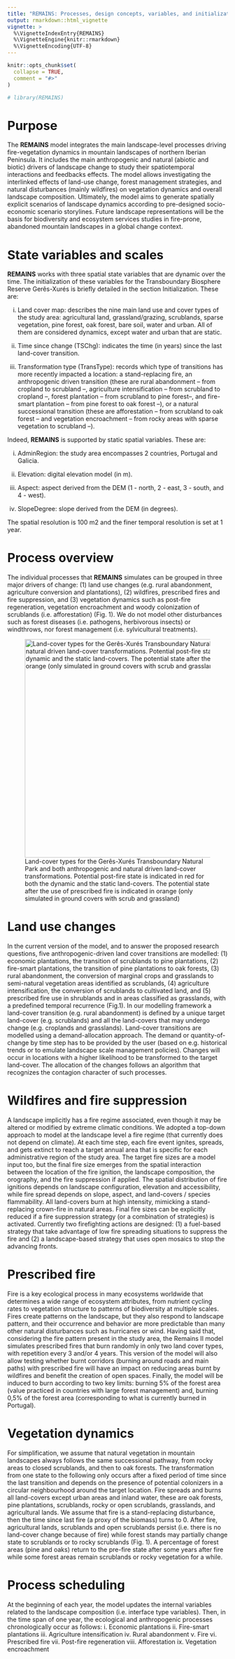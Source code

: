 ```yaml
---
title: "REMAINS: Processes, design concepts, variables, and initialization"
output: rmarkdown::html_vignette
vignette: >
  %\VignetteIndexEntry{REMAINS}
  %\VignetteEngine{knitr::rmarkdown}
  %\VignetteEncoding{UTF-8}
---
```


```r
knitr::opts_chunk$set(
  collapse = TRUE,
  comment = "#>"
)
```

```r
# library(REMAINS)
```

# Purpose  

The **REMAINS** model integrates the main landscape-level processes driving fire-vegetation dynamics in mountain landscapes of northern Iberian Peninsula. It includes the main anthropogenic and natural (abiotic and biotic) drivers of landscape change to study their spatiotemporal interactions and feedbacks effects. The model allows investigating the interlinked effects of land-use change, forest management strategies, and natural disturbances (mainly wildfires) on vegetation dynamics and overall landscape composition. Ultimately, the model aims to generate spatially explicit scenarios of landscape dynamics according to pre-designed socio-economic scenario storylines. Future landscape representations will be the basis for biodiversity and ecosystem services studies in fire-prone, abandoned mountain landscapes in a global change context.  

# State variables and scales

**REMAINS** works with three spatial state variables that are dynamic over the time. The initialization of these variables for the Transboundary Biosphere Reserve Gerês-Xurés is briefly detailed in the section Initialization. These are:  

i.	Land cover map: describes the nine main land use and cover types of the study area: agricultural land, grassland/grazing, scrublands, sparse vegetation, pine forest, oak forest, bare soil, water and urban. All of them are considered dynamics, except water and urban that are static.  

ii.	Time since change (TSChg): indicates the time (in years) since the last land-cover transition.  

iii.	Transformation type (TransType): records which type of transitions has more recently impacted a location: a stand-replacing fire, an anthropogenic driven transition (these are rural abandonment – from cropland to scrubland –, agriculture intensification – from scrubland to cropland –, forest plantation – from scrubland to pine forest–, and fire-smart plantation – from pine forest to oak forest –), or a natural successional transition (these are afforestation – from scrubland to oak forest – and vegetation encroachment – from rocky areas with sparse vegetation to scrubland –). 

Indeed, **REMAINS** is supported by static spatial variables. These are:  

i.	AdminRegion: the study area encompasses 2 countries, Portugal and Galicia.  

ii.	Elevation: digital elevation model (in m).  

iii.	Aspect: aspect derived from the DEM (1 - north, 2 - east, 3 - south, and 4 - west).  

iv.	SlopeDegree: slope derived from the DEM (in degrees).  

The spatial resolution is 100 m2 and the finer temporal resolution is set at 1 year.  


# Process overview 

The individual processes that **REMAINS** simulates can be grouped in three major drivers of change: (1) land use changes (e.g. rural abandonment, agriculture conversion and plantations), (2) wildfires, prescribed fires and fire suppression, and (3) vegetation dynamics such as post-fire regeneration, vegetation encroachment and woody colonization of scrublands (i.e. afforestation) (Fig. 1). We do not model other disturbances such as forest diseases (i.e. pathogens, herbivorous insects) or windthrows, nor forest management (i.e. sylvicultural treatments).

![Land-cover types for the Gerês-Xurés Transboundary Natural Park and both anthropogenic and natural driven land-cover transformations. Potential post-fire state is indicated in red for both the dynamic and the static land-covers. The potential state after the use of prescribed fire is indicated in orange (only simulated in ground covers with scrub and grassland)](c:/work/OneDrive - ctfc.cat/FirESmart/REMAINS/REMAINS/vignettes/land_cover_trans.png){width=700 height=500}   


# Land use changes 

In the current version of the model, and to answer the proposed research questions, five anthropogenic-driven land cover transitions are modelled: (1) economic plantations, the transition of scrublands to pine plantations, (2) fire-smart plantations, the transition of pine plantations to oak forests, (3) rural abandonment, the conversion of marginal crops and grasslands to semi-natural vegetation areas identified as scrublands, (4) agriculture intensification, the conversion of scrublands to cultivated land, and (5) prescribed fire use in shrublands and in areas classified as grasslands, with a predefined temporal recurrence (Fig.1). In our modelling framework a land-cover transition (e.g. rural abandonment) is defined by a unique target land-cover (e.g. scrublands) and all the land-covers that may undergo change (e.g. croplands and grasslands). Land-cover transitions are modelled using a demand-allocation approach. The demand or quantity-of-change by time step has to be provided by the user (based on e.g. historical trends or to emulate landscape scale management policies). Changes will occur in locations with a higher likelihood to be transformed to the target land-cover. The allocation of the changes follows an algorithm that recognizes the contagion character of such processes.  


# Wildfires and fire suppression  

A landscape implicitly has a fire regime associated, even though it may be altered or modified by extreme climatic conditions. We adopted a top-down approach to model at the landscape level a fire regime (that currently does not depend on climate). At each time step, each fire event ignites, spreads, and gets extinct to reach a target annual area that is specific for each administrative region of the study area. The target fire sizes are a model input too, but the final fire size emerges from the spatial interaction between the location of the fire ignition, the landscape composition, the orography, and the fire suppression if applied. The spatial distribution of fire ignitions depends on landscape configuration, elevation and accessibility, while fire spread depends on slope, aspect, and land-covers / species flammability. All land-covers burn at high intensity, mimicking a stand-replacing crown-fire in natural areas. Final fire sizes can be explicitly reduced if a fire suppression strategy (or a combination of strategies) is activated. Currently two firefighting actions are designed: (1) a fuel-based strategy that take advantage of low fire spreading situations to suppress the fire and (2) a landscape-based strategy that uses open mosaics to stop the advancing fronts.


# Prescribed fire   

Fire is a key ecological process in many ecosystems worldwide that determines a wide range of ecosystem attributes, from nutrient cycling rates to vegetation structure to patterns of biodiversity at multiple scales. Fires create patterns on the landscape, but they also respond to landscape pattern, and their occurrence and behavior are more predictable than many other natural disturbances such as hurricanes or wind. Having said that, considering the fire pattern present in the study area, the Remains II model simulates prescribed fires that burn randomly in only two land cover types, with repetition every 3 and/or 4 years.
This version of the model will also allow testing whether burnt corridors (burning around roads and main paths) with prescribed fire will have an impact on reducing areas burnt by wildfires and benefit the creation of open spaces. Finally, the model will be induced to burn according to two key limits: burning 5% of the forest area (value practiced in countries with large forest management) and, burning 0,5% of the forest area (corresponding to what is currently burned in Portugal).


# Vegetation dynamics  

For simplification, we assume that natural vegetation in mountain landscapes always follows the same successional pathway, from rocky areas to closed scrublands, and then to oak forests. The transformation from one state to the following only occurs after a fixed period of time since the last transition and depends on the presence of potential colonizers in a circular neighbourhood around the target location. 
Fire spreads and burns all land-covers except urban areas and inland water, these are oak forests, pine plantations, scrublands, rocky or open scrublands, grasslands, and agricultural lands. We assume that fire is a stand-replacing disturbance, then the time since last fire (a proxy of the biomass) turns to 0. After fire, agricultural lands, scrublands and open scrublands persist (i.e. there is no land-cover change because of fire) while forest stands may partially change state to scrublands or to rocky scrublands (Fig. 1). A percentage of forest areas (pine and oaks) return to the pre-fire state after some years after fire while some forest areas remain scrublands or rocky vegetation for a while.


# Process scheduling  

At the beginning of each year, the model updates the internal variables related to the landscape composition (i.e. interface type variables). Then, in the time span of one year, the ecological and anthropogenic processes chronologically occur as follows:
i.	Economic plantations
ii.	Fire-smart plantations
iii.	Agriculture intensification
iv.	Rural abandonment
v.	Fire
vi.	Prescribed fire
vii.	Post-fire regeneration
viii.	Afforestation
ix.	Vegetation encroachment
